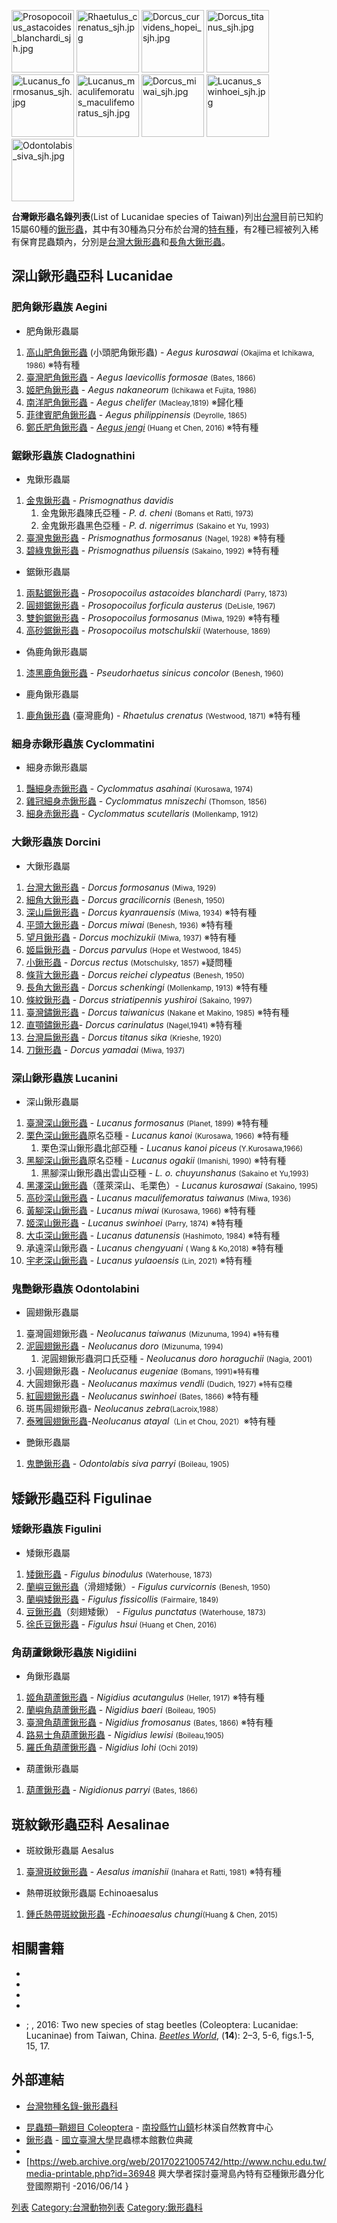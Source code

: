 [[File:Prosopocoilus_astacoides_blanchardi_sjh.jpg|100px]]
[[File:Rhaetulus_crenatus_sjh.jpg|100px]]
[[File:Dorcus_curvidens_hopei_sjh.jpg|100px]]
[[File:Dorcus_titanus_sjh.jpg|100px]]
[[File:Lucanus_formosanus_sjh.jpg|100px]]
[[File:Lucanus_maculifemoratus_maculifemoratus_sjh.jpg|100px]]
[[File:Dorcus_miwai_sjh.jpg|100px]]
[[File:Lucanus_swinhoei_sjh.jpg|100px]]
[[File:Odontolabis_siva_sjh.jpg|100px]]

'''台灣鍬形蟲名錄列表'''(List of Lucanidae species of Taiwan)列出[[台灣|台灣]]目前已知約15屬60種的[[鍬形蟲|鍬形蟲]]，其中有30種為只分布於台灣的[[台灣動物特有種列表|特有種]]，有2種已經被列入稀有保育昆蟲類內，分別是[[台灣大鍬形蟲|台灣大鍬形蟲]]和[[長角大鍬形蟲|長角大鍬形蟲]]。

==深山鍬形蟲亞科 Lucanidae==

=== 肥角鍬形蟲族 Aegini ===

* 肥角鍬形蟲屬

#[[高山肥角鍬形蟲|高山肥角鍬形蟲]] (小頭肥角鍬形蟲) - ''Aegus kurosawai'' <small>(Okajima et Ichikawa, 1986)</small> ※特有種
#[[臺灣肥角鍬形蟲|臺灣肥角鍬形蟲]] - ''Aegus laevicollis formosae'' <small>(</small><small>Bates, 1866)</small>
#[[姬肥角鍬形蟲|姬肥角鍬形蟲]] - ''Aegus nakaneorum'' <small>(Ichikawa et Fujita, 1986)</small>
#[[南洋肥角鍬形蟲|南洋肥角鍬形蟲]] - ''Aegus chelifer'' <small>(</small><small>Macleay,1819)</small> ※歸化種
#[[菲律賓肥角鍬形蟲|菲律賓肥角鍬形蟲]] - ''Aegus philippinensis'' <small>(Deyrolle, 1865)</small>
#[[鄭氏肥角鍬形蟲|鄭氏肥角鍬形蟲]] - ''[[species:Aegus_jengi|Aegus jengi]]''<small> (Huang et Chen, 2016) </small> ※特有種

=== 鋸鍬形蟲族 Cladognathini ===

* 鬼鍬形蟲屬

#[[金鬼鍬形蟲|金鬼鍬形蟲]] - ''Prismognathus davidis''
## 金鬼鍬形蟲陳氏亞種 - ''P. d. cheni''  <small>(</small><small>Bomans et Ratti, 1973)</small>
## 金鬼鍬形蟲黑色亞種 - ''P. d. nigerrimus'' <small>(</small><small>Sakaino et Yu, 1993)</small>
#[[臺灣鬼鍬形蟲|臺灣鬼鍬形蟲]] - ''Prismognathus formosanus'' <small>(</small><small>Nagel, 1928)</small> ※特有種
#[[碧綠鬼鍬形蟲|碧綠鬼鍬形蟲]] - ''Prismognathus piluensis'' <small>(</small><small>Sakaino, 1992)</small> ※特有種

* 鋸鍬形蟲屬

#[[兩點鋸鍬形蟲|兩點鋸鍬形蟲]]  - ''Prosopocoilus astacoides blanchardi'' <small>(Parry, 1873)</small>
#[[圓翅鋸鍬形蟲|圓翅鋸鍬形蟲]] - ''Prosopocoilus forficula austerus'' <small>(DeLisle, 1967)</small>
#[[雙鉤鋸鍬形蟲|雙鉤鋸鍬形蟲]]  - ''Prosopocoilus formosanus'' <small>(Miwa, 1929)</small> ※特有種
#[[高砂鋸鍬形蟲|高砂鋸鍬形蟲]] - ''Prosopocoilus motschulskii'' <small>(</small><small>Waterhouse, 1869)</small>

* 偽鹿角鍬形蟲屬

#[[漆黑鹿角鍬形蟲|漆黑鹿角鍬形蟲]] - ''Pseudorhaetus sinicus concolor'' <small>(</small><small>Benesh, 1960)</small>

* 鹿角鍬形蟲屬

#[[鹿角鍬形蟲|鹿角鍬形蟲]] (臺灣鹿角) - ''Rhaetulus crenatus'' <small>(</small><small>Westwood, 1871</small><small>)</small> ※特有種

=== 細身赤鍬形蟲族 Cyclommatini ===

* 細身赤鍬形蟲屬

#[[豔細身赤鍬形蟲|豔細身赤鍬形蟲]] - ''Cyclommatus asahinai'' <small>(</small><small>Kurosawa, 1974)</small>
#[[雞冠細身赤鍬形蟲|雞冠細身赤鍬形蟲]] - ''Cyclommatus mniszechi'' <small>(Thomson, 1856)</small>
#[[細身赤鍬形蟲|細身赤鍬形蟲]] - ''Cyclommatus scutellaris'' <small>(</small><small>Mollenkamp, 1912)</small>

=== 大鍬形蟲族 Dorcini ===

* 大鍬形蟲屬

#[[台灣大鍬形蟲|台灣大鍬形蟲]] - ''Dorcus formosanus'' <small>(</small><small>Miwa, 1929)</small>
#[[細角大鍬形蟲|細角大鍬形蟲]] - ''Dorcus gracilicornis'' <small>(</small><small>Benesh, 1950)</small>
#[[深山扁鍬形蟲|深山扁鍬形蟲]] - ''Dorcus kyanrauensis'' <small>(Miwa, 1934)</small> ※特有種
#[[平頭大鍬形蟲|平頭大鍬形蟲]] - ''Dorcus miwai''  <small>(</small><small>Benesh, 1936)</small> ※特有種
#[[望月鍬形蟲|望月鍬形蟲]] - ''Dorcus mochizukii'' <small>(Miwa, 1937)</small> ※特有種
#[[姬扁鍬形蟲|姬扁鍬形蟲]] - ''Dorcus parvulus'' <small>(Hope et Westwood, 1845)</small>
#[[小鍬形蟲|小鍬形蟲]] - ''Dorcus rectus'' <small>(Motschulsky, 1857) ※</small>疑問種
#[[條背大鍬形蟲|條背大鍬形蟲]] - ''Dorcus reichei clypeatus'' <small>(</small><small>Benesh, 1950)</small>
#[[長角大鍬形蟲|長角大鍬形蟲]] - ''Dorcus schenkingi'' <small>(</small><small>Mollenkamp, 1913)</small> ※特有種
#[[條紋鍬形蟲|條紋鍬形蟲]] - ''Dorcus striatipennis yushiroi'' <small>(Sakaino, 1997)</small>
#[[臺灣鏽鍬形蟲|臺灣鏽鍬形蟲]] - ''Dorcus taiwanicus'' <small>(Nakane et Makino, 1985)</small> ※特有種
#[[直顎鏽鍬形蟲|直顎鏽鍬形蟲]]- ''Dorcus carinulatus'' <small>(</small><small>Nagel,1941) </small> ※特有種
#[[台灣扁鍬形蟲|台灣扁鍬形蟲]] - ''Dorcus titanus sika'' <small>(Krieshe, 1920)</small>
#[[刀鍬形蟲|刀鍬形蟲]]  - ''Dorcus yamadai'' <small>(Miwa, 1937)</small>

=== 深山鍬形蟲族 Lucanini ===

* 深山鍬形蟲屬

#[[臺灣深山鍬形蟲|臺灣深山鍬形蟲]] - ''Lucanus formosanus'' <small>(</small><small>Planet, 1899)</small>  ※特有種
#[[栗色深山鍬形蟲|栗色深山鍬形蟲]]原名亞種 - ''Lucanus kanoi'' <small>(</small><small>Kurosawa, 1966)</small>  ※特有種
## 栗色深山鍬形蟲北部亞種 - '' Lucanus kanoi piceus''<small> (Y.Kurosawa,1966)</small>
#[[黑腳深山鍬形蟲|黑腳深山鍬形蟲]]原名亞種 - ''Lucanus ogakii'' <small>(</small><small>Imanishi, 1990)</small>  ※特有種
## 黑腳深山鍬形蟲出雲山亞種 - ''L. o. chuyunshanus'' <small>(</small><small>Sakaino et Yu,1993)</small>
#[[黑澤深山鍬形蟲|黑澤深山鍬形蟲]]（蓬萊深山、毛栗色）- ''Lucanus kurosawai'' <small>(</small><small>Sakaino, 1995)</small>
#[[高砂深山鍬形蟲|高砂深山鍬形蟲]] - ''Lucanus maculifemoratus taiwanus'' <small>(</small><small>Miwa, 1936)</small>
#[[黃腳深山鍬形蟲|黃腳深山鍬形蟲]] - ''Lucanus miwai'' <small>(</small><small>Kurosawa, 1966)</small>  ※特有種
#[[姬深山鍬形蟲|姬深山鍬形蟲]] - ''Lucanus swinhoei'' <small>(</small><small>Parry, 1874)</small>  ※特有種
#[[大屯深山鍬形蟲|大屯深山鍬形蟲]] - ''Lucanus datunensis'' <small>(</small><small>Hashimoto, 1984</small><small>)</small> ※特有種
# 承遠深山鍬形蟲 - ''Lucanus chengyuani''  <small>( Wang & Ko,2018)</small>  ※特有種
#[[宇老深山鍬形蟲|宇老深山鍬形蟲]] - ''Lucanus yulaoensis'' <small>(</small><small>Lin, 2021</small><small>)</small> ※特有種

=== 鬼艷鍬形蟲族 Odontolabini ===

* 圓翅鍬形蟲屬

#臺灣圓翅鍬形蟲 - ''Neolucanus  taiwanus'' <small>(Mizunuma, 1994)  ※特有種</small>
#[[泥圓翅鍬形蟲|泥圓翅鍬形蟲]] - ''Neolucanus doro'' <small>(Mizunuma, 1994)</small>
##泥圓翅鍬形蟲洞口氏亞種 - ''Neolucanus doro horaguchii '' <small>(Nagia, 2001)</small>
#小圓翅鍬形蟲 - ''Neolucanus eugeniae'' <small>(Bomans, 1991)※特有種</small>
#大圓翅鍬形蟲 - ''Neolucanus maximus vendli'' <small>(Dudich, 1927) ※特有亞種</small>
#[[紅圓翅鍬形蟲|紅圓翅鍬形蟲]] - ''Neolucanus swinhoei'' <small>(Bates, 1866)</small> ※特有種
#斑馬圓翅鍬形蟲- ''Neolucanus  zebra ''<small>(Lacroix,1988）</small>
#[[泰雅圓翅鍬形蟲|泰雅圓翅鍬形蟲]]-''Neolucanus atayal''<small>（Lin et Chou, 2021）</small>※特有種



* 艷鍬形蟲屬

#[[鬼艷鍬形蟲|鬼艷鍬形蟲]] - ''Odontolabis siva parryi'' <small>(Boileau, 1905)</small>

==矮鍬形蟲亞科 Figulinae==

=== 矮鍬形蟲族 Figulini ===

* 矮鍬形蟲屬

#[[矮鍬形蟲|矮鍬形蟲]] - ''Figulus binodulus'' <small>(Waterhouse, 1873)</small>
#[[蘭嶼豆鍬形蟲|蘭嶼豆鍬形蟲]]（滑翅矮鍬）- ''Figulus curvicornis'' <small>(Benesh, 1950)</small>
#[[蘭嶼矮鍬形蟲|蘭嶼矮鍬形蟲]] - ''Figulus fissicollis'' <small>(Fairmaire, 1849)</small>
#[[豆鍬形蟲|豆鍬形蟲]]（刻翅矮鍬） - ''Figulus punctatus'' <small>(Waterhouse, 1873)</small>
#[[徐氏豆鍬形蟲|徐氏豆鍬形蟲]] - ''Figulus hsui''<small> (Huang et Chen, 2016)</small>

=== 角葫蘆鍬鍬形蟲族 Nigidiini ===

* 角鍬形蟲屬

#[[姬角葫蘆鍬形蟲|姬角葫蘆鍬形蟲]]  - ''Nigidius acutangulus'' <small>(</small><small>Heller, 1917)</small> ※特有種
#[[蘭嶼角葫蘆鍬形蟲|蘭嶼角葫蘆鍬形蟲]]  - ''Nigidius baeri'' <small>(</small><small>Boileau, 1905)</small>
#[[臺灣角葫蘆鍬形蟲|臺灣角葫蘆鍬形蟲]]  - ''Nigidius fromosanus'' <small>(</small><small>Bates, 1866)</small> ※特有種
#[[路易士角葫蘆鍬形蟲|路易士角葫蘆鍬形蟲]] - ''Nigidius lewisi'' <small>(</small><small>Boileau,1905)</small>
#[[羅氏角葫蘆鍬形蟲|羅氏角葫蘆鍬形蟲]] - ''Nigidius lohi'' <small>(</small><small>Ochi 2019) </small>


* 葫蘆鍬形蟲屬

#[[葫蘆鍬形蟲|葫蘆鍬形蟲]] - ''Nigidionus parryi'' <small>(Bates, 1866)</small>

==斑紋鍬形蟲亞科 Aesalinae==

* 斑紋鍬形蟲屬 Aesalus

#[[臺灣斑紋鍬形蟲|臺灣斑紋鍬形蟲]] - ''Aesalus imanishii''  <small>(</small><small>Inahara et Ratti, 1981)</small> ※特有種

* 熱帶斑紋鍬形蟲屬 Echinoaesalus

# [http://taibif.tw/zh/namecode/430162 鍾氏熱帶斑紋鍬形蟲] {{Wayback|url=http://taibif.tw/zh/namecode/430162 |date=20190809132339 }}  -'' Echinoaesalus chungi  ''<small>(</small><small>Huang & Chen, 2015)</small>

== 相關書籍 ==
*{{clref|李惠永|2004|ref= {{cite isbn|9867988973|ref=harv|noedit}}}}
*{{clref|張永仁|2006|ref= {{cite isbn|9573257831|ref=harv|noedit}}}}
*{{clref|周文一|2013|ref= {{cite isbn|9789862621776|ref=harv|noedit}}}}
*{{clref|黃仕傑|2015|ref= {{cite isbn|9789864138012|ref=harv|noedit}}}}
* {{aut|H. Huang|Huang, H.}}; {{aut|C.-C. Chen|Chen, C.-C.}}, 2016: Two new species of stag beetles (Coleoptera: Lucanidae: Lucaninae) from Taiwan, China.  [[ISSN_1867-2892|''Beetles World'']], ('''14'''): 2–3, 5-6, figs.1-5, 15, 17.

== 外部連結 ==


*[https://taibnet.sinica.edu.tw/chi/taibnet_species_list.php?D2=family&D3=equal&T1=Lucanidae&T1_new_value=false&query=Y&fr=y&sy=n 台灣物種名錄-鍬形蟲科] {{Wayback|url=https://taibnet.sinica.edu.tw/chi/taibnet_species_list.php?D2=family&D3=equal&T1=Lucanidae&T1_new_value=false&query=Y&fr=y&sy=n |date=20160405011508 }}

*[https://web.archive.org/web/20160304080857/http://nature.goto307.com.tw/data.php?id=2&cate=234 昆蟲類─鞘翅目 Coleoptera] - [[南投縣|南投縣]][[竹山鎮_(台灣)|竹山鎮]]杉林溪自然教育中心
*[https://web.archive.org/web/20150326221140/http://www.imdap.entomol.ntu.edu.tw/CommonInsect.php?CIindex=categorylist&L=C&CC_ID=110 鍬形蟲] - [[國立臺灣大學|國立臺灣大學]]昆蟲標本館數位典藏
*{{cite web |url= http://recreation.forest.gov.tw/epaper/epaper_97067.htm |title= 台灣10處森林遊樂區，鍬形蟲分布狀況表 |work= 台灣山林悠遊網電子報 |publisher= [[行政院農業委員會林務局|行政院農業委員會林務局]] |accessdate= 2015-08-25 |archive-url= https://web.archive.org/web/20160304092825/http://recreation.forest.gov.tw/epaper/epaper_97067.htm |archive-date= 2016-03-04 |dead-url= yes }}
*[https://web.archive.org/web/20170221005742/http://www.nchu.edu.tw/media-printable.php?id=36948 興大學者探討臺灣島內特有亞種鍬形蟲分化 登國際期刊 -2016/06/14 }



{{台灣動物}}
[[Category:台灣昆蟲|列表]]
[[Category:台灣動物列表|Category:台灣動物列表]]
[[Category:鍬形蟲科|Category:鍬形蟲科]]